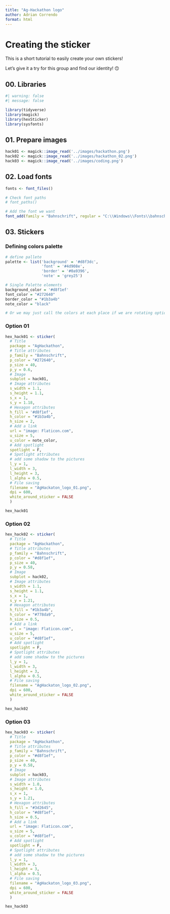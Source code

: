 ```yaml
---
title: "Ag-Hackathon logo"
author: Adrian Correndo
format: html
---
```


# Creating the sticker

This is a short tutorial to easily create your own stickers!

Let's give it a try for this group and find our identity! 🙃

## 00. Libraries

```r
#| warning: false
#| message: false

library(tidyverse)
library(magick)
library(hexSticker)
library(sysfonts)

```

## 01. Prepare images

```r
hack01 <- magick::image_read('../images/hackathon.png')
hack02 <- magick::image_read('../images/hackathon_02.png')
hack03 <- magick::image_read('../images/coding.png')
```

## 02. Load fonts

```r

fonts <- font_files()

# Check font paths
# font_paths()

# Add the font we want
font_add(family = "Bahnschrift", regular = "C:\\Windows\\Fonts\\bahnschrift.ttf")

```

## 03. Stickers

### Defining colors palette
```r
# define pallete
palette <- list('background' = '#d8f3dc',
                'font' = '#4d908e',
                'border' = '#0a9396',
                'note' = 'grey25')

# Single Palette elements
background_color = '#d8f1ef'
font_color = "#272640"
border_color = "#1b3a4b"
note_color = "black"

# Or we may just call the colors at each place if we are rotating options
```

### Option 01
```r
hex_hack01 <- sticker(
  # Title
  package = "AgHackathon",
  # Title attributes
  p_family = "Bahnschrift",
  p_color = "#272640",
  p_size = 40,
  p_y = 0.6,
  # Image
  subplot = hack01,
  # Image attributes
  s_width = 1.1,
  s_height = 1.1,
  s_x = 1,
  s_y = 1.18,
  # Hexagon attributes
  h_fill = '#d8f1ef',
  h_color = "#1b3a4b",
  h_size = 2,
  # Add a link
  url = "image: Flaticon.com",
  u_size = 5,
  u_color = note_color,
  # Add spotlight
  spotlight = F,
  # Spotlight attributes
  # add some shadow to the pictures
  l_y = 1,
  l_width = 3,
  l_height = 3,
  l_alpha = 0.5,
  # File saving
  filename = "AgHackaton_logo_01.png",
  dpi = 600,
  white_around_sticker = FALSE
  ) 

hex_hack01
```

### Option 02
```r
hex_hack02 <- sticker(
  # Title
  package = "AgHackathon",
  # Title attributes
  p_family = "Bahnschrift",
  p_color = "#d8f1ef",
  p_size = 40,
  p_y = 0.58,
  # Image
  subplot = hack02,
  # Image attributes
  s_width = 1.1,
  s_height = 1.1,
  s_x = 1,
  s_y = 1.21,
  # Hexagon attributes
  h_fill = "#1b3a4b",
  h_color = "#778da9",
  h_size = 0.5,
  # Add a link
  url = "image: Flaticon.com",
  u_size = 5,
  u_color = "#d8f1ef",
  # Add spotlight
  spotlight = F,
  # Spotlight attributes
  # add some shadow to the pictures
  l_y = 1,
  l_width = 3,
  l_height = 3,
  l_alpha = 0.5,
  # File saving
  filename = "AgHackaton_logo_02.png",
  dpi = 600,
  white_around_sticker = FALSE
  ) 

hex_hack02
```

### Option 03
```r
hex_hack03 <- sticker(
  # Title
  package = "AgHackathon",
  # Title attributes
  p_family = "Bahnschrift",
  p_color = "#d8f1ef",
  p_size = 40,
  p_y = 0.58,
  # Image
  subplot = hack03,
  # Image attributes
  s_width = 1.0,
  s_height = 1.0,
  s_x = 1,
  s_y = 1.21,
  # Hexagon attributes
  h_fill = "#3d2645",
  h_color = "#d8f1ef",
  h_size = 0.5,
  # Add a link
  url = "image: Flaticon.com",
  u_size = 5,
  u_color = "#d8f1ef",
  # Add spotlight
  spotlight = F,
  # Spotlight attributes
  # add some shadow to the pictures
  l_y = 1,
  l_width = 3,
  l_height = 3,
  l_alpha = 0.5,
  # File saving
  filename = "AgHackaton_logo_03.png",
  dpi = 600,
  white_around_sticker = FALSE
  )  

hex_hack03
```

